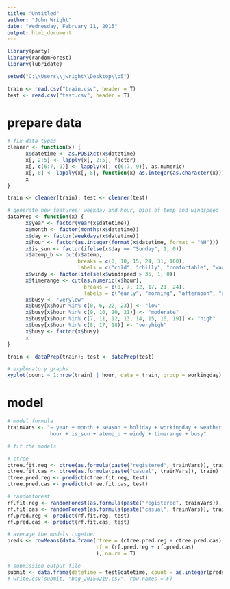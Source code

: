 ```yaml
---
title: "Untitled"
author: "John Wright"
date: "Wednesday, February 11, 2015"
output: html_document
---
```


```r
library(party)
library(randomForest)
library(lubridate)

setwd("C:\\Users\\jwright\\Desktop\\p5")

train <- read.csv("train.csv", header = T)
test <- read.csv("test.csv", header = T)

```


# prepare data
```r

# fix data types
cleaner <- function(x) {
      x$datetime <- as.POSIXct(x$datetime)
      x[, 2:5] <- lapply(x[, 2:5], factor)
      x[, c(6:7, 9)] <- lapply(x[, c(6:7, 9)], as.numeric)
      x[, 8] <- lapply(x[, 8], function(x) as.integer(as.character(x)))
      x
}

train <- cleaner(train); test <- cleaner(test)

# generate new features: weekday and hour, bins of temp and windspeed
dataPrep <- function(x) {
      x$year <- factor(year(x$datetime))
      x$month <- factor(months(x$datetime))
      x$day <- factor(weekdays(x$datetime))
      x$hour <- factor(as.integer(format(x$datetime, format = "%H")))
      x$is_sun <- factor(ifelse(x$day == "Sunday", 1, 0))
      x$atemp_b <- cut(x$atemp, 
                       breaks = c(0, 10, 15, 24, 31, 100),
                       labels = c("cold", "chilly", "comfortable", "warm", "hot"))
      x$windy <- factor(ifelse(x$windspeed > 35, 1, 0))
      x$timerange <- cut(as.numeric(x$hour),
                         breaks = c(0, 7, 12, 17, 21, 24),
                         labels = c("early", "morning", "afternoon", "evening", "night"))
      x$busy <- "verylow"
      x$busy[x$hour %in% c(0, 6, 22, 23)] <- "low"
      x$busy[x$hour %in% c(9, 10, 20, 21)] <- "moderate"
      x$busy[x$hour %in% c(7, 11, 12, 13, 14, 15, 16, 19)] <- "high"
      x$busy[x$hour %in% c(8, 17, 18)] <- "veryhigh"
      x$busy <- factor(x$busy)
      x
}

train <- dataPrep(train); test <- dataPrep(test)

# exploratory graphs
xyplot(count ~ 1:nrow(train) | hour, data = train, group = workingday)

```

# model
```r
# model formula
trainVars <- "~ year + month + season + holiday + workingday + weather + day + 
              hour + is_sun + atemp_b + windy + timerange + busy"

# fit the models

# ctree
ctree.fit.reg <- ctree(as.formula(paste("registered", trainVars)), train)
ctree.fit.cas <- ctree(as.formula(paste("casual", trainVars)), train)
ctree.pred.reg <- predict(ctree.fit.reg, test)
ctree.pred.cas <- predict(ctree.fit.cas, test)

# randomforest
rf.fit.reg <- randomForest(as.formula(paste("registered", trainVars)), train)
rf.fit.cas <- randomForest(as.formula(paste("casual", trainVars)), train)
rf.pred.reg <- predict(rf.fit.reg, test)
rf.pred.cas <- predict(rf.fit.cas, test)

# average the models together
preds <- rowMeans(data.frame(ctree = (ctree.pred.reg + ctree.pred.cas),
                             rf = (rf.pred.reg + rf.pred.cas)
                             ), na.rm = T)

# submission output file
submit <- data.frame(datetime = test$datetime, count = as.integer(preds))
# write.csv(submit, "bag_20150219.csv", row.names = F)

```




